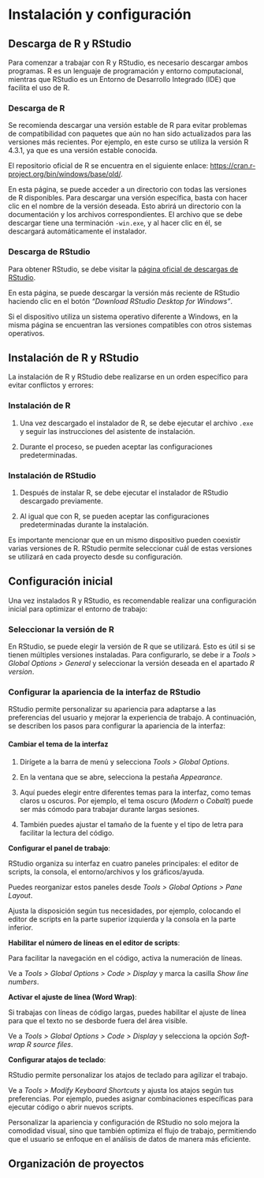 # Instalación y configuración

## Descarga de R y RStudio

Para comenzar a trabajar con R y RStudio, es necesario descargar ambos programas. R es un lenguaje de programación y entorno computacional, mientras que RStudio es un Entorno de Desarrollo Integrado (IDE) que facilita el uso de R.

### Descarga de R

Se recomienda descargar una versión estable de R para evitar problemas de compatibilidad con paquetes que aún no han sido actualizados para las versiones más recientes. Por ejemplo, en este curso se utiliza la versión R 4.3.1, ya que es una versión estable conocida.

El repositorio oficial de R se encuentra en el siguiente enlace: <https://cran.r-project.org/bin/windows/base/old/>.

En esta página, se puede acceder a un directorio con todas las versiones de R disponibles. Para descargar una versión específica, basta con hacer clic en el nombre de la versión deseada. Esto abrirá un directorio con la documentación y los archivos correspondientes. El archivo que se debe descargar tiene una terminación `-win.exe`, y al hacer clic en él, se descargará automáticamente el instalador.

### Descarga de RStudio

Para obtener RStudio, se debe visitar la [página oficial de descargas de RStudio](https://posit.co/download/rstudio-desktop/).

En esta página, se puede descargar la versión más reciente de RStudio haciendo clic en el botón *“Download RStudio Desktop for Windows”*.

Si el dispositivo utiliza un sistema operativo diferente a Windows, en la misma página se encuentran las versiones compatibles con otros sistemas operativos.

## Instalación de R y RStudio

La instalación de R y RStudio debe realizarse en un orden específico para evitar conflictos y errores:

### Instalación de R

1.  Una vez descargado el instalador de R, se debe ejecutar el archivo `.exe` y seguir las instrucciones del asistente de instalación.

2.  Durante el proceso, se pueden aceptar las configuraciones predeterminadas.

### Instalación de RStudio

1.  Después de instalar R, se debe ejecutar el instalador de RStudio descargado previamente.

2.  Al igual que con R, se pueden aceptar las configuraciones predeterminadas durante la instalación.

Es importante mencionar que en un mismo dispositivo pueden coexistir varias versiones de R. RStudio permite seleccionar cuál de estas versiones se utilizará en cada proyecto desde su configuración.

## Configuración inicial

Una vez instalados R y RStudio, es recomendable realizar una configuración inicial para optimizar el entorno de trabajo:

### Seleccionar la versión de R

En RStudio, se puede elegir la versión de R que se utilizará. Esto es útil si se tienen múltiples versiones instaladas. Para configurarlo, se debe ir a *Tools \> Global Options \> General* y seleccionar la versión deseada en el apartado *R version*.

### Configurar la apariencia de la interfaz de RStudio

RStudio permite personalizar su apariencia para adaptarse a las preferencias del usuario y mejorar la experiencia de trabajo. A continuación, se describen los pasos para configurar la apariencia de la interfaz:

#### **Cambiar el tema de la interfaz**

1.  Dirígete a la barra de menú y selecciona *Tools \> Global Options*.

2.  En la ventana que se abre, selecciona la pestaña *Appearance*.

3.  Aquí puedes elegir entre diferentes temas para la interfaz, como temas claros u oscuros. Por ejemplo, el tema oscuro (*Modern* o *Cobalt*) puede ser más cómodo para trabajar durante largas sesiones.

4.  También puedes ajustar el tamaño de la fuente y el tipo de letra para facilitar la lectura del código.

**Configurar el panel de trabajo**:

RStudio organiza su interfaz en cuatro paneles principales: el editor de scripts, la consola, el entorno/archivos y los gráficos/ayuda.

Puedes reorganizar estos paneles desde *Tools \> Global Options \> Pane Layout*.

Ajusta la disposición según tus necesidades, por ejemplo, colocando el editor de scripts en la parte superior izquierda y la consola en la parte inferior.

**Habilitar el número de líneas en el editor de scripts**:

Para facilitar la navegación en el código, activa la numeración de líneas.

Ve a *Tools \> Global Options \> Code \> Display* y marca la casilla *Show line numbers*.

**Activar el ajuste de línea (Word Wrap)**:

Si trabajas con líneas de código largas, puedes habilitar el ajuste de línea para que el texto no se desborde fuera del área visible.

Ve a *Tools \> Global Options \> Code \> Display* y selecciona la opción *Soft-wrap R source files*.

**Configurar atajos de teclado**:

RStudio permite personalizar los atajos de teclado para agilizar el trabajo.

Ve a *Tools \> Modify Keyboard Shortcuts* y ajusta los atajos según tus preferencias. Por ejemplo, puedes asignar combinaciones específicas para ejecutar código o abrir nuevos scripts.

Personalizar la apariencia y configuración de RStudio no solo mejora la comodidad visual, sino que también optimiza el flujo de trabajo, permitiendo que el usuario se enfoque en el análisis de datos de manera más eficiente.

## Organización de proyectos
